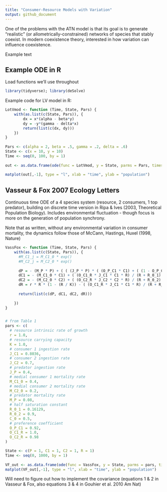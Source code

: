 ```yaml
---
title: "Consumer-Resource Models with Variation"
output: github_document
---
```


One of the problems with the ATN model is that its goal is to generate "realistic" (or allometrically-constrained) networks of species that stably coexist. In modern coexistence theory, interested in how variation can influence coexistence.

Example text

## Example ODE in R

Load functions we'll use throughout

```r
library(tidyverse); library(deSolve)
```

Example code for LV model in R:

```r
LotVmod <- function (Time, State, Pars) {
    with(as.list(c(State, Pars)), {
        dx = x*(alpha - beta*y)
        dy = -y*(gamma - delta*x)
        return(list(c(dx, dy)))
    })
}
 
Pars <- c(alpha = 2, beta = .5, gamma = .2, delta = .6)
State <- c(x = 10, y = 10)
Time <- seq(0, 100, by = 1)
 
out <- as.data.frame(ode(func = LotVmod, y = State, parms = Pars, times = Time))
 
matplot(out[,-1], type = "l", xlab = "time", ylab = "population")
```

## Vasseur & Fox 2007 Ecology Letters

Continuous time ODE of a 4 species system (resource, 2 consumers, 1 top predator), building on discrete time version in Ripa & Ives (2003, Theoretical Population Biology). Includes environmental fluctuation - though focus is more on the generation of population synchrony.

Note that as written, without any environmental variation in consumer mortality, the dynamics follow those of McCann, Hastings, Huxel (1998, Nature)

```r
VassFox <- function (Time, State, Pars) {
    with(as.list(c(State, Pars)), {
      #M_C1_j = M_C1_0 * exp()
      #M_C2_j = M_C2_0 * exp()
      
      dP = - (M_P * P) + ( ( (J_P * P) * ( (O_P_C1 * C1) + ( (1 - O_P_C1) * C2) ) ) / ( (O_P_C1 * C1) + ((1 - O_P_C1) * C2) + C_0) ) 
      dC1 = - (M_C1_0 * C1) + ( (O_C1_R * J_C1 * C1 * R) / (R + R_0_1) ) - ( (O_P_C1 * J_P * P * C1) / ( (O_P_C1 * C1) + ((1 - O_P_C1) * C2) + C_0) )
      dC2 = - (M_C2_0 * C2) + ( (O_C2_R * J_C2 * C2 * R) / (R + R_0_2) ) - ( (O_P_C1 * J_P * P * C2) / ( (O_P_C1 * C1) + ((1 - O_P_C1) * C2) + C_0) )
      dR = r * R * (1 - (R / K)) - ( (O_C1_R * J_C1 * C1 * R) / (R + R_0_1) ) - ( (O_C2_R * J_C2 * C2 * R) / (R + R_0_2) )
      
      return(list(c(dP, dC1, dC2, dR)))
      
    })
}


# from Table 1
pars <- c(
  # resource intrinsic rate of growth
  r = 1.0,
  # resource carrying capacity
  K = 1.0,
  # consumer 1 ingestion rate
  J_C1 = 0.8036,
  # consumer 2 ingestion rate
  J_C2 = 0.7,
  # predator ingestion rate
  J_P = 0.4,
  # medial consumer 1 mortality rate
  M_C1_0 = 0.4,
  # medial consumer 2 mortality rate
  M_C2_0 = 0.2,
  # predator mortality rate
  M_P = 0.08,
  # half saturation constant
  R_0_1 = 0.16129,
  R_0_2 = 0.9,
  C_0 = 0.5,
  # preference coefficient
  O_P_C1 = 0.92,
  O_C1_R = 1.0,
  O_C2_R = 0.98
)

State <- c(P = 1, C1 = 1, C2 = 1, R = 1)
Time <- seq(0, 1000, by = 1)
 
VF_out <- as.data.frame(ode(func = VassFox, y = State, parms = pars, times = Time))
matplot(VF_out[,-1], type = "l", xlab = "time", ylab = "population")
````

Will need to figure out how to implement the covariance (equations 1 & 2 in Vasseur & Fox, also equations 3 & 4 in Gouhier et al. 2010 Am Nat)

